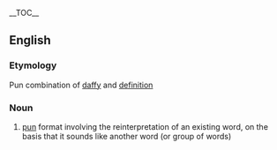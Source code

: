 {{wikipedia}}__TOC__
==English==

===Etymology===
Pun combination of [[daffy]] and [[definition]]

===Noun===
{{en-noun}}

# [[pun]] format involving the reinterpretation of an existing word, on the basis that it sounds like another word (or group of words)